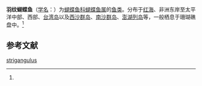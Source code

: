 {{Speciesbox
| name = 羽纹蝴蝶鱼
| status = 
| status_system = 
| image = 
| genus = Chaetodon
| species = strigangulus
| authority = (Gmelin, 1831)<ref name='id7640'>{{cite web| url =http://www.bioinfo.cn/db05/BjdwSpecies.php?action=view&id=7640| title =羽纹蝴蝶鱼| work =《中国动物物种编目数据库》| publisher =中国科学院微生物研究所| author =中国科学院动物研究所| accessdate =2009-04-16| deadurl =yes| archiveurl =https://web.archive.org/web/20160305083055/http://www.bioinfo.cn/db05/BjdwSpecies.php?action=view&id=7640| archivedate =2016-03-05}}</ref>
}}

'''羽纹蝴蝶鱼'''（[[学名|学名]]：{{lang|la|''Chaetodon strigangulus''}}）为[[蝴蝶鱼科|蝴蝶鱼科]][[蝴蝶鱼属|蝴蝶鱼属]]的[[鱼类|鱼类]]。分布于[[红海|红海]]、非洲东岸至太平洋中部、西部、[[台湾岛|台湾岛]]以及[[西沙群岛|西沙群岛]]、[[南沙群岛|南沙群岛]]、[[澎湖列岛|澎湖列岛]]等，一般栖息于珊瑚礁盘中。<ref name='id7640'/>

== 参考文献 ==
{{reflist}}

{{Wikispecies|Chaetodon strigangulus}}
{{Taxonbar|from=Q15233401}}

[[Category:蝴蝶鱼属|strigangulus]]


{{Perciformes-stub}}